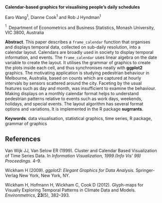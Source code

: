 <span>**Calendar-based graphics for visualising people’s daily
schedules**</span>

Earo Wang$^1$, Dianne Cook$^1$ and Rob J Hyndman$^1$

$^1 \;$ Department of Econometrics and Business Statistics, Monash
University, VIC 3800, Australia

<span>**Abstract**</span>. This paper describes a `frame_calendar`
function that organises and displays temporal data, collected on
sub-daily resolution, into a calendar layout. Calendars are broadly used
in society to display temporal information, and events. The
`frame_calendar` uses linear algebra on the date variable to create the
layout. It utilises the grammar of graphics to create the plots inside
each cell, and thus synchronises neatly with <span>**ggplot2**</span>
graphics. The motivating application is studying pedestrian behaviour in
Melbourne, Australia, based on counts which are captured at hourly
intervals by sensors scattered around the city. Faceting by the usual
features such as day and month, was insufficient to examine the
behaviour. Making displays on a monthly calendar format helps to
understand pedestrian patterns relative to events such as work days,
weekends, holidays, and special events. The layout algorithm has several
format options and variations. It is implemented in the R package
<span>**sugrrants**</span>.

<span>**Keywords**</span>. data visualisation, statistical graphics,
time series, R package, grammar of graphics

References {#references .unnumbered}
----------

Van Wijk JJ, Van Selow ER (1999). Cluster and Calendar Based
Visualization of Time Series Data. In *Information Visualization,
1999.(Info Vis’ 99) Proceedings*. 4–9.

Wickham H (2009). *ggplot2: Elegant Graphics for Data Analysis.*
Springer-Verlag New York, New York, NY.

Wickham H, Hofmann H, Wickham C, Cook D (2012). Glyph-maps for Visually
Exploring Temporal Patterns in Climate Data and Models.
*Environmetrics*, **23**(5), 382–393.
